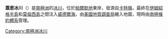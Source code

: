 {{coord|71|1|S|61|25|W|type:glacier_region:AQ_source:GNIS|display=title}}

'''蓋恩冰川'''（{{lang-en|Gain Glacier}}）是[[南極洲|南極洲]]的[[冰川|冰川]]，位於[[帕爾默地|帕爾默地]]東岸，發源自[[卡特嶺|卡特嶺]]，最終在[[伊姆紹格半島|伊姆紹格半島]]和[[莫倫西島|莫倫西島]]之間注入[[威德爾海|威德爾海]]，由[[美國地質調查局|美國地質調查局]]繪入地圖，現時由[[南極條約體系|南極條約體系]]管理。

{{Antarctica-geo-stub}}
[[Category:南極洲冰川|Category:南極洲冰川]]